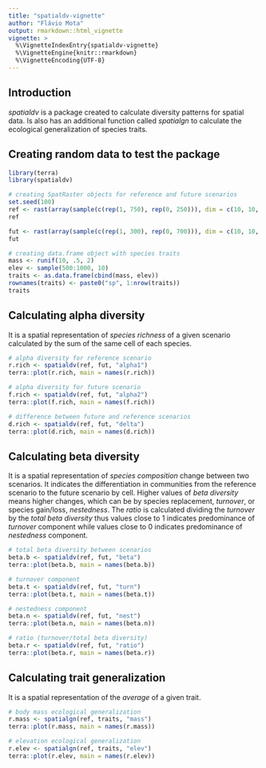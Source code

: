 ```yaml
---
title: "spatialdv-vignette"
author: "Flávio Mota"
output: rmarkdown::html_vignette
vignette: >
  %\VignetteIndexEntry{spatialdv-vignette}
  %\VignetteEngine{knitr::rmarkdown}
  %\VignetteEncoding{UTF-8}
---
```


## Introduction
*spatialdv* is a package created to calculate diversity patterns for spatial data. Is also has an additional function called *spatialgn* to calculate the ecological generalization of species traits.

## Creating random data to test the package
```r
library(terra)
library(spatialdv)

# creating SpatRaster objects for reference and future scenarios
set.seed(100)
ref <- rast(array(sample(c(rep(1, 750), rep(0, 250))), dim = c(10, 10, 10)))
ref

fut <- rast(array(sample(c(rep(1, 300), rep(0, 700))), dim = c(10, 10, 10)))
fut

# creating data.frame object with species traits
mass <- runif(10, .5, 2)
elev <- sample(500:1000, 10)
traits <- as.data.frame(cbind(mass, elev))
rownames(traits) <- paste0("sp", 1:nrow(traits))
traits
```

## Calculating alpha diversity
It is a spatial representation of *species richness* of a given scenario calculated by the sum of the same cell of each species.
```r
# alpha diversity for reference scenario
r.rich <- spatialdv(ref, fut, "alpha1")
terra::plot(r.rich, main = names(r.rich))

# alpha diversity for future scenario
f.rich <- spatialdv(ref, fut, "alpha2")
terra::plot(f.rich, main = names(f.rich))

# difference between future and reference scenarios
d.rich <- spatialdv(ref, fut, "delta")
terra::plot(d.rich, main = names(d.rich))
```

## Calculating beta diversity
It is a spatial representation of *species composition* change between two scenarios. It indicates the differentiation in communities from the reference scenario to the future scenario by cell. Higher values of *beta diversity* means higher changes, which can be by species replacement, *turnover*, or species gain/loss, *nestedness*. The *ratio* is calculated dividing the *turnover* by the *total beta diversity* thus values close to 1 indicates predominance of *turnover* component while values close to 0 indicates predominance of *nestedness* component.
```r
# total beta diversity between scenarios
beta.b <- spatialdv(ref, fut, "beta")
terra::plot(beta.b, main = names(beta.b))

# turnover component
beta.t <- spatialdv(ref, fut, "turn")
terra::plot(beta.t, main = names(beta.t))

# nestedness component
beta.n <- spatialdv(ref, fut, "nest")
terra::plot(beta.n, main = names(beta.n))

# ratio (turnover/total beta diversity)
beta.r <- spatialdv(ref, fut, "ratio")
terra::plot(beta.r, main = names(beta.r))
```

## Calculating trait generalization
It is a spatial representation of the *average* of a given trait.
```r
# body mass ecological generalization
r.mass <- spatialgn(ref, traits, "mass")
terra::plot(r.mass, main = names(r.mass))

# elevation ecological generalization
r.elev <- spatialgn(ref, traits, "elev")
terra::plot(r.elev, main = names(r.elev))
```
